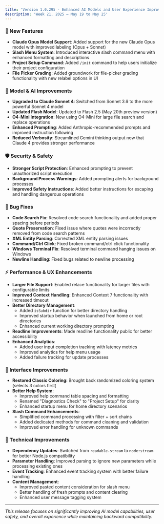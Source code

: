 ```yaml
---
title: 'Version 1.0.295 - Enhanced AI Models and User Experience Improvements'
description: 'Week 21, 2025 — May 19 to May 25'
---
```


### 🚀 New Features

- **Claude Opus Model Support**: Added support for the new Claude Opus model with improved labeling (Opus + Sonnet)
- **Slash Menu System**: Introduced interactive slash command menu with enhanced formatting and descriptions
- **Project Setup Command**: Added `/init` command to help users initialize their project configuration
- **File Picker Grading**: Added groundwork for file-picker grading functionality with new relabel options in UI

### 🔧 Model & AI Improvements

- **Upgraded to Claude Sonnet 4**: Switched from Sonnet 3.6 to the more powerful Sonnet 4 model
- **Updated Flash Model**: Updated to Flash 2.5 (May 20th preview version)
- **O4-Mini Integration**: Now using O4-Mini for large file search and replace operations
- **Enhanced Prompting**: Added Anthropic-recommended prompts and improved instruction following
- **Reduced Verbosity**: Streamlined Gemini thinking output now that Claude 4 provides stronger performance

### 🛡️ Security & Safety

- **Stronger Script Protection**: Enhanced prompting to prevent unauthorized script execution
- **Background Process Warnings**: Added prompting alerts for background processes
- **Improved Safety Instructions**: Added better instructions for escaping and handling dangerous operations

### 🐛 Bug Fixes

- **Code Search Fix**: Resolved code search functionality and added proper spacing before periods
- **Quote Preservation**: Fixed issue where quotes were incorrectly removed from code search patterns
- **XML Entity Parsing**: Corrected XML entity parsing issues
- **Command/Ctrl Click**: Fixed broken command/ctrl click functionality
- **Windows Terminal Fix**: Resolved terminal command hanging issues on Windows
- **Newline Handling**: Fixed bugs related to newline processing

### ⚡ Performance & UX Enhancements

- **Larger File Support**: Enabled relace functionality for larger files with configurable limits
- **Improved Context Handling**: Enhanced Context 7 functionality with increased timeout
- **Better Directory Management**:
  - Added `isSubdir` function for better directory handling
  - Improved startup behavior when launched from home or root directories
  - Enhanced current working directory prompting
- **Readline Improvements**: Made readline functionality public for better accessibility
- **Enhanced Analytics**:
  - Added user input completion tracking with latency metrics
  - Improved analytics for help menu usage
  - Added failure tracking for update processes

### 🎨 Interface Improvements

- **Restored Classic Coloring**: Brought back randomized coloring system (selects 3 colors first)
- **Better Help System**:
  - Improved help command table spacing and formatting
  - Renamed "Diagnostics Check" to "Project Setup" for clarity
  - Enhanced startup menu for home directory scenarios
- **Slash Command Enhancements**:
  - Simplified command processing with filter + sort chains
  - Added dedicated methods for command cleaning and validation
  - Improved error handling for unknown commands

### 🔧 Technical Improvements

- **Dependency Updates**: Switched from `readable-stream` to `node:stream` for better Node.js compatibility
- **Parameter Handling**: Improved parsing to ignore new parameters while processing existing ones
- **Event Tracking**: Enhanced event tracking system with better failure handling
- **Content Management**:
  - Improved pasted content consideration for slash menu
  - Better handling of fresh prompts and content clearing
  - Enhanced user message tagging system

---

_This release focuses on significantly improving AI model capabilities, user safety, and overall experience while maintaining backward compatibility._
